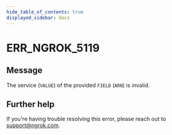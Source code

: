 ```yaml
---
hide_table_of_contents: true
displayed_sidebar: docs
---
```



# ERR_NGROK_5119

## Message

The service (`VALUE`) of the provided `FIELD` (`ARN`) is invalid.

<ErrorDetails error="err_ngrok_5119" />

## Further help

If you're having trouble resolving this error, please reach out to [support@ngrok.com](mailto:support@ngrok.com?subject=Help%20with%20ERR_NGROK_5119).
